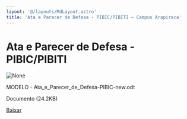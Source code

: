 ```yaml
---
layout: '@/layouts/MdLayout.astro'
title: 'Ata e Parecer de Defesa - PIBIC/PIBITI — Campus Arapiraca'
---
```




Ata e Parecer de Defesa - PIBIC/PIBITI
======================================









<Image src="https://arapiraca.ufal.br/graduacao/ciencia-da-computacao/documentos/tcc/documentos-para-o-orientador/modelo-ata_e_parecer_de_defesa-pibic-new.odt/%2b%2bplone%2b%2bufalprofile/imgs/file-icon.png" alt="None" inferSize />

 MODELO - Ata\_e\_Parecer\_de\_Defesa-PIBIC-new.odt  

 Documento 
 (24.2KB)
 

[Baixar](%40%40download/file/MODELO%20-%20Ata_e_Parecer_de_Defesa-PIBIC-new.3b2.d)








